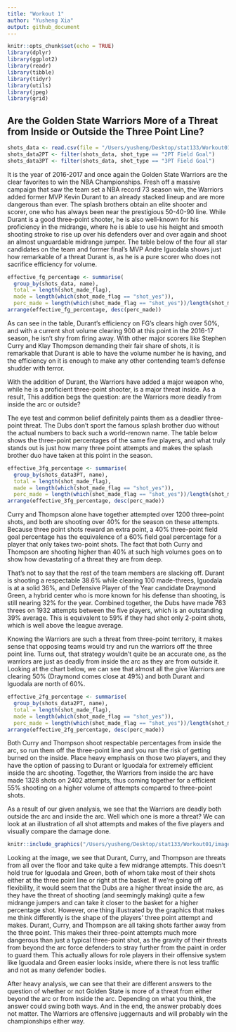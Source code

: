 ```yaml
---
title: "Workout 1"
author: "Yusheng Xia"
output: github_document
---
```


```r
knitr::opts_chunk$set(echo = TRUE)
library(dplyr)
library(ggplot2) 
library(readr)
library(tibble)
library(tidyr)
library(utils)
library(jpeg)
library(grid)
```

**Are the Golden State Warriors More of a Threat from Inside or Outside the Three Point Line?**
-------
```r
shots_data <- read.csv(file = "/Users/yusheng/Desktop/stat133/Workout01/data/shots-data.csv", header = TRUE, sep = ",")
shots_data2PT <- filter(shots_data, shot_type == "2PT Field Goal")
shots_data3PT <- filter(shots_data, shot_type == "3PT Field Goal")
```

It is the year of 2016-2017 and once again the Golden State Warriors are the clear favorites to win the NBA Championships. Fresh off a massive campaign that saw the team set a NBA record 73 season win, the Warriors added former MVP Kevin Durant to an already stacked lineup and are more dangerous than ever. The splash brothers obtain an elite shooter and scorer, one who has always been near the prestigious 50-40-90 line. While Durant is a good three-point shooter, he is also well-known for his proficiency in the midrange, where he is able to use his height and smooth shooting stroke to rise up over his defenders over and over again and shoot an almost unguardable midrange jumper. The table below of the four all star candidates on the team and former final's MVP Andre Iguodala shows just how remarkable of a threat Durant is, as he is a pure scorer who does not sacrifice efficiency for volume.
```r
effective_fg_percentage <- summarise(
  group_by(shots_data, name),
  total = length(shot_made_flag),
  made = length(which(shot_made_flag == "shot_yes")),
  perc_made = length(which(shot_made_flag == "shot_yes"))/length(shot_made_flag))
arrange(effective_fg_percentage, desc(perc_made))
```

As can see in the table, Durant's efficiency on FG's clears high over 50%, and with a current shot volume clearing 900 at this point in the 2016-17 season, he isn't shy from firing away. With other major scorers like Stephen Curry and Klay Thompson demanding their fair share of shots, it is remarkable that Durant is able to have the volume number he is having, and the efficiency on it is enough to make any other contending team's defense shudder with terror.

With the addition of Durant, the Warriors have added a major weapon who, while he is a proficient three-point shooter, is a major threat inside. As a result, This addition begs the question: are the Warriors more deadly from inside the arc or outside? 

The eye test and common belief definitely paints them as a deadlier three-point threat. The Dubs don't sport the famous splash brother duo without the actual numbers to back such a world-renown name. The table below shows the three-point percentages of the same five players, and what truly stands out is just how many three point attempts and makes the splash brother duo have taken at this point in the season.

```r
effective_3fg_percentage <- summarise(
  group_by(shots_data3PT, name),
  total = length(shot_made_flag),
  made = length(which(shot_made_flag == "shot_yes")),
  perc_made = length(which(shot_made_flag == "shot_yes"))/length(shot_made_flag))
arrange(effective_3fg_percentage, desc(perc_made))
```

Curry and Thompson alone have together attempted over 1200 three-point shots, and both are shooting over 40% for the season on these attempts. Because three point shots reward an extra point, a 40% three-point field goal percentage has the equivalence of a 60% field goal percentage for a player that only takes two-point shots. The fact that both Curry and Thompson are shooting higher than 40% at such high volumes goes on to show how devastating of a threat they are from deep.

That's not to say that the rest of the team members are slacking off. Durant is shooting a respectable 38.6% while clearing 100 made-threes, Iguodala is at a solid 36%, and Defensive Player of the Year candidate Draymond Green, a hybrid center who is more known for his defense than shooting, is still nearing 32% for the year. Combined together, the Dubs have made 763 threes on 1932 attempts between the five players, which is an outstanding 39% average. This is equivalent to 59% if they had shot only 2-point shots, which is well above the league average.

Knowing the Warriors are such a threat from three-point territory, it makes sense that opposing teams would try and run the warriors off the three point line. Turns out, that strategy wouldn't quite be an accurate one, as the warriors are just as deadly from inside the arc as they are from outside it. Looking at the chart below, we can see that almost all the give Warriors are clearing 50% (Draymond comes close at 49%) and both Durant and Iguodala are north of 60%.

```r
effective_2fg_percentage <- summarise(
  group_by(shots_data2PT, name),
  total = length(shot_made_flag),
  made = length(which(shot_made_flag == "shot_yes")),
  perc_made = length(which(shot_made_flag == "shot_yes"))/length(shot_made_flag))
arrange(effective_2fg_percentage, desc(perc_made))
```
Both Curry and Thompson shoot respectable percentages from inside the arc, so run them off the three-point line and you run the risk of getting burned on the inside. Place heavy emphasis on those two players, and they have the option of passing to Durant or Iguodala for extremely efficient inside the arc shooting. Together, the Warriors from inside the arc have made 1328 shots on 2402 attempts, thus coming together for a efficient 55% shooting on a higher volume of attempts compared to three-point shots.

As a result of our given analysis, we see that the Warriors are deadly both outside the arc and inside the arc. Well which one is more a threat? We can look at an illustration of all shot attempts and makes of the five players and visually compare the damage done. 

```r
knitr::include_graphics("/Users/yusheng/Desktop/stat133/Workout01/images/gsw-shot-chart.png")
```

Looking at the image, we see that Durant, Curry, and Thompson are threats from all over the floor and take quite a few midrange attempts. This doesn't hold true for Iguodala and Green, both of whom take most of their shots either at the three point line or right at the basket. If we're going off flexibility, it would seem that the Dubs are a higher threat inside the arc, as they have the threat of shooting (and seemingly making) quite a few midrange jumpers and can take it closer to the basket for a higher percentage shot. However, one thing illustrated by the graphics that makes me think differently is the shape of the players' three point attempt and makes. Durant, Curry, and Thompson are all taking shots farther away from the three point. This makes their three-point attempts much more dangerous than just a typical three-point shot, as the gravity of their threats from beyond the arc force defenders to stray further from the paint in order to guard them. This actually allows for role players in their offensive system like Iguodala and Green easier looks inside, where there is not less traffic and not as many defender bodies. 

After heavy analysis, we can see that their are different answers to the question of whether or not Golden State is more of a threat from either beyond the arc or from inside the arc. Depending on what you think, the answer could swing both ways. And in the end, the answer probably does not matter. The Warriors are offensive juggernauts and will probably win the championships either way.


